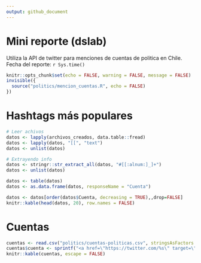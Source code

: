 ```yaml
---
output: github_document
---
```


# Mini reporte (dslab)

Utiliza la API de twitter para menciones de cuentas de politica en Chile.
Fecha del reporte: `r Sys.time()`

```r
knitr::opts_chunk$set(echo = FALSE, warning = FALSE, message = FALSE)
invisible({
  source("politics/mencion_cuentas.R", echo = FALSE)
})
```

# Hashtags más populares

```r
# Leer achivos
datos <- lapply(archivos_creados, data.table::fread)
datos <- lapply(datos, "[[", "text")
datos <- unlist(datos)

# Extrayendo info
datos <- stringr::str_extract_all(datos, "#[[:alnum:]_]+")
datos <- unlist(datos)

datos <- table(datos)
datos <- as.data.frame(datos, responseName = "Cuenta")

datos <- datos[order(datos$Cuenta, decreasing = TRUE),,drop=FALSE]
knitr::kable(head(datos, 20), row.names = FALSE)
```

# Cuentas

```r
cuentas <- read.csv("politics/cuentas-politicas.csv", stringsAsFactors = FALSE)
cuentas$cuenta <- sprintf("<a href=\"https://twitter.com/%s\" target=\"_blank\">@%s</a>", cuentas$cuenta, cuentas$cuenta)
knitr::kable(cuentas, escape = FALSE)
```

